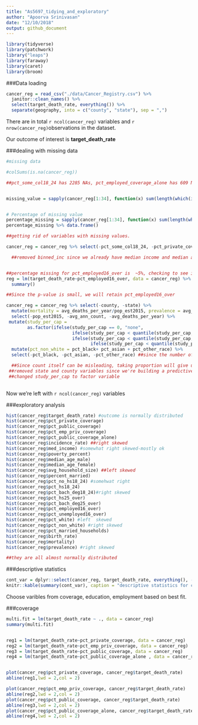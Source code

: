 ```yaml
---
title: "As5697_tidying_and_exploratory"
author: "Apoorva Srinivasan"
date: "12/10/2018"
output: github_document
---
```


```r
library(tidyverse)
library(patchwork)
library("leaps")
library(faraway)
library(caret)
library(broom)
```

###Data loading
```r
cancer_reg = read_csv("./data/Cancer_Registry.csv") %>%
  janitor::clean_names() %>%
  select(target_death_rate, everything()) %>%
  separate(geography, into = c("county", "state"), sep = ",")
```

There are in total `r ncol(cancer_reg)` variables  and `r nrow(cancer_reg)`observations in the dataset. 


Our outcome of interest is __target_death_rate__

###dealing with missing data
```r
#missing data

#colSums(is.na(cancer_reg))

##pct_some_col18_24 has 2285 NAs, pct_employed_coverage_alone has 609 NA, pct_employed16_over has 152 NAs


missing_value = sapply(cancer_reg[1:34], function(x) sum(length(which(is.na(x)))))


# Percentage of missing value
percentage_missing = sapply(cancer_reg[1:34], function(x) sum(length(which(is.na(x)))) / nrow(cancer_reg))
percentage_missing %>% data.frame()

##getting rid of variables with missing values.

cancer_reg = cancer_reg %>% select(-pct_some_col18_24, -pct_private_coverage_alone, -binned_inc, -median_age) 

  ##removed binned_inc since we already have median income and median age since it is avg of median age female and male. so we'll build model with those those factors instead. ##age+gender


##percentage missing for pct_employed16_over is  ~5%, checking to see if its correlated with the outcome 
reg = lm(target_death_rate~pct_employed16_over, data = cancer_reg) %>%
  summary()

##Since the p-value is small, we will retain pct_employed16_over

cancer_reg = cancer_reg %>% select(-county, -state) %>%
  mutate(mortality = avg_deaths_per_year/pop_est2015, prevalence = avg_ann_count/pop_est2015) %>%
  select(-pop_est2015, -avg_ann_count, -avg_deaths_per_year) %>%
 mutate(study_per_cap =  
        as.factor(ifelse(study_per_cap == 0, "none", 
                         ifelse(study_per_cap < quantile(study_per_cap, .25), "low",
                         ifelse(study_per_cap < quantile(study_per_cap, .5), "medium" ,
                                ifelse(study_per_cap < quantile(study_per_cap, .75), "high", "very high")))))) %>%
  mutate(pct_non_white = pct_black+ pct_asian + pct_other_race) %>%
  select(-pct_black, -pct_asian, -pct_other_race) ##since the number of whites are a lot higher, putting the other minorities under a single variable.

  ##Since count itself can be misleading, taking proportion will give us a better model. 
 ##removed state and county variables since we're building a predictive model, area doesn't really matter.
 ##changed study_per_cap to factor variable
  

```

Now we're left with `r ncol(cancer_reg)` variables

###exploratory analysis


```r
hist(cancer_reg$target_death_rate) #outcome is normally distributed
hist(cancer_reg$pct_private_coverage)
hist(cancer_reg$pct_public_coverage)
hist(cancer_reg$pct_emp_priv_coverage)
hist(cancer_reg$pct_public_coverage_alone)
hist(cancer_reg$incidence_rate) ##right skewed
hist(cancer_reg$med_income) #somewhat right skewed-mostly ok
hist(cancer_reg$poverty_percent)
hist(cancer_reg$median_age_male)
hist(cancer_reg$median_age_female)
hist(cancer_reg$avg_household_size) ##left skewed
hist(cancer_reg$percent_married)
hist(cancer_reg$pct_no_hs18_24) #somehwat right
hist(cancer_reg$pct_hs18_24)
hist(cancer_reg$pct_bach_deg18_24)#right skewed
hist(cancer_reg$pct_hs25_over)
hist(cancer_reg$pct_bach_deg25_over)
hist(cancer_reg$pct_employed16_over)
hist(cancer_reg$pct_unemployed16_over)
hist(cancer_reg$pct_white) #left  skewed
hist(cancer_reg$pct_non_white) #right skewed
hist(cancer_reg$pct_married_households)
hist(cancer_reg$birth_rate)
hist(cancer_reg$mortality)
hist(cancer_reg$prevalence) #right skewed

##they are all almost normally distributed
```





###descriptive statistics

```r
cont_var = dplyr::select(cancer_reg, target_death_rate, everything(), -c(study_per_cap))
knitr::kable(summary(cont_var), caption = "descriptive statistics for continuous variables")
```



Choose varibles from coverage, education, employment based on best fit.

###coverage
```r
multi.fit = lm(target_death_rate ~ ., data = cancer_reg)
summary(multi.fit)


reg1 = lm(target_death_rate~pct_private_coverage, data = cancer_reg)
reg2 = lm(target_death_rate~pct_emp_priv_coverage, data = cancer_reg)
reg3 = lm(target_death_rate~pct_public_coverage, data = cancer_reg)
reg4 = lm(target_death_rate~pct_public_coverage_alone , data = cancer_reg)


plot(cancer_reg$pct_private_coverage, cancer_reg$target_death_rate)
abline(reg1,lwd = 2,col = 2)

plot(cancer_reg$pct_emp_priv_coverage, cancer_reg$target_death_rate)
abline(reg2,lwd = 2,col = 2)
plot(cancer_reg$pct_public_coverage, cancer_reg$target_death_rate)
abline(reg3,lwd = 2,col = 2)
plot(cancer_reg$pct_public_coverage_alone, cancer_reg$target_death_rate)
abline(reg4,lwd = 2,col = 2)
```

